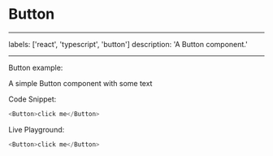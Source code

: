 # Button

---

labels: ['react', 'typescript', 'button']
description: 'A Button component.'

---


Button example:

A simple Button component with some text

Code Snippet:

```ts
<Button>click me</Button>
```

Live Playground:

```ts live
<Button>click me</Button>
```
